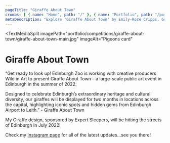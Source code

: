 ```yaml
---
pageTitle: "Giraffe About Town"
crumbs: [ { name: "Home", path: "/" }, { name: "Portfolio", path: "/portfolio/" }, { name: "Giraffe About Town", path: "/portfolio/competitions/giraffe-about-town" } ]
metaDescription: "Explore 'Giraffe About Town' by Emily-Rose Cripps. Graphic designer based in Oxford, UK. Book-making, exhibition design and more."
---
```


<TextMediaSplit
    imagePath="portfolio/competitions/giraffe-about-town/giraffe-about-town-main.jpg"
    imageAlt="Pigeons card"
>

# Giraffe About Town

“Get ready to look up! Edinburgh Zoo is working with creative producers Wild in Art to present Giraffe About Town – a large-scale public art event in Edinburgh in the summer of 2022.

Designed to celebrate Edinburgh’s extraordinary heritage and cultural diversity, our giraffes will be displayed for two months in locations across the capital, highlighting iconic spots and hidden gems from Edinburgh Airport to Leith.” - Giraffe About Town

My Giraffe design, sponsored by Expert Sleepers, will be hitting the streets of Edinburgh in July 2022!

Check my <a href="https://www.instagram.com/emilyrcrippsdesign/" target="_blank">Instagram page</a> for all of the latest updates…see you there!


</TextMediaSplit>